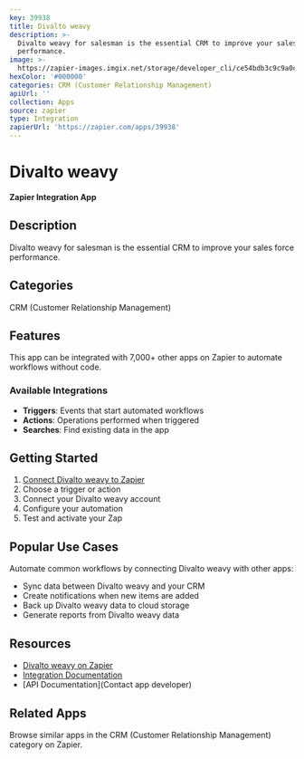 ```yaml
---
key: 39938
title: Divalto weavy
description: >-
  Divalto weavy for salesman is the essential CRM to improve your sales force
  performance.
image: >-
  https://zapier-images.imgix.net/storage/developer_cli/ce54bdb3c9c9a0c929257be1648827e8.png?auto=format%2Ccompress&ixlib=python-3.0.0&q=50
hexColor: '#000000'
categories: CRM (Customer Relationship Management)
apiUrl: ''
collection: Apps
source: zapier
type: Integration
zapierUrl: 'https://zapier.com/apps/39938'
---
```

# Divalto weavy

**Zapier Integration App**

## Description

Divalto weavy for salesman is the essential CRM to improve your sales force performance.

## Categories

CRM (Customer Relationship Management)

## Features

This app can be integrated with 7,000+ other apps on Zapier to automate workflows without code.

### Available Integrations

- **Triggers**: Events that start automated workflows
- **Actions**: Operations performed when triggered
- **Searches**: Find existing data in the app

## Getting Started

1. [Connect Divalto weavy to Zapier](https://zapier.com/apps/39938)
2. Choose a trigger or action
3. Connect your Divalto weavy account
4. Configure your automation
5. Test and activate your Zap

## Popular Use Cases

Automate common workflows by connecting Divalto weavy with other apps:

- Sync data between Divalto weavy and your CRM
- Create notifications when new items are added
- Back up Divalto weavy data to cloud storage
- Generate reports from Divalto weavy data

## Resources

- [Divalto weavy on Zapier](https://zapier.com/apps/39938)
- [Integration Documentation](https://zapier.com/apps/39938/integrations)
- [API Documentation](Contact app developer)

## Related Apps

Browse similar apps in the CRM (Customer Relationship Management) category on Zapier.
